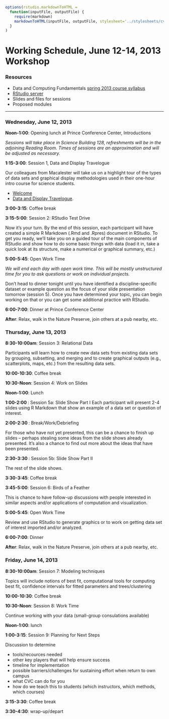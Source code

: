 ```r
options(rstudio.markdownToHTML = 
  function(inputFile, outputFile) {      
    require(markdown)
    markdownToHTML(inputFile, outputFile, stylesheet='../stylesheets/cvc2013.css')   
  }
) 
```
<script src="https://ajax.googleapis.com/ajax/libs/jquery/1.7.1/jquery.min.js"></script>
<script src="../javascripts/main.js"></script>



<body width="80%">

Working Schedule, June 12-14, 2013 Workshop
========================================================

### Resources

* Data and Computing Fundamentals [spring 2013 course syllabus](http://htmlpreview.github.io/?https://github.com/dtkaplan/DataAndComputingFundamentals/blob/master/Spring2013/syllabus2013.html)
* [RStudio server](http://dahl.calvin.edu)
* Slides and files for sessions 
* Proposed modules

--------------------------

### Wednesday, June 12, 2013

**Noon-1:00**: Opening lunch at Prince Conference Center, Introductions

*Sessions will take place in Science Building 128, refreshments will be in the adjoining 
Reading Room.  Times of sessions are an approximation and will be adjusted as necessary.*

**1:15-3:00**: Session 1, Data and Display Travelogue 

Our colleagues from Macalester will take us on a highlight tour of the types of data sets
and graphical display methodologies used in their one-hour intro course for science students.

* [Welcome](Session1/Welcome.html)
* [Data and Display Travelogue](Session1/DCF-Travelogue/Slides.html).

**3:00-3:15**: Coffee break

**3:15-5:00**: Session 2: RStudio Test Drive

Now it's your turn.  By the end of this session, each participant will have created a simple R Markdown (.Rmd and .Rpres) document in RStudio.  To get you ready, we'll take you on a guided tour
of the main components of RStudio and show how to do some basic things with data (load it in, take a quick look at its structure, make a numerical or graphical summary, etc.)

**5:00-5:45**: Open Work Time 

*We will end each day with open work time.  This will be mostly unstructured time for you to
ask questions or work on individual projects.*

Don't head to dinner tonight until you have identified a discipline-specific dataset or 
example question as the focus of your slide presentation tomorrow (session 5).  Once you
have determined your topic, you can begin working on that or you can get some additional
practice with RStudio.

**6:00-7:00**: Dinner at Prince Conference Center

**After**: Relax, walk in the Nature Preserve, join others at a pub nearby, etc.

### Thursday, June 13, 2013

**8:30-10:00am**: Session 3: Relational Data

Participants will learn how to create new data sets from existing data sets by grouping, subsetting, and merging and to create graphical outputs  (e.g., scatterplots, maps, etc.) from the resulting 
data sets.

**10:00-10:30**: Coffee break

**10:30-Noon**: Session 4: Work on Slides

**Noon-1:00**: Lunch

**1:00-2:00 **: Session 5a: Slide Show Part I
Each participant will present 2-4 slides using R Markdown that show an example of a data set or question of interest.

**2:00-2:30 **: Break/Work/Debriefing

For those who have not yet presented, this can be a chance to finish up slides -- 
perhaps stealing some ideas from the slide shows  already presented.   It's also a chance to find
out more about the ideas that have been presented.

**2:30-3:30 **: Session 5b: Slide Show Part II

The rest of the slide shows.

**3:30-3:45**: Coffee break

**3:45-5:00**: Session 6: Birds of a Feather

This is chance to have follow-up discussions with people interested in similar aspects and/or applications of computation and visualization.  

**5:00-5:45**: Open Work Time

Review and use RStudio to generate graphics or to work on getting data set of interest imported and/or analyzed.

**6:00-7:00**: Dinner

**After**: Relax, walk in the Nature Preserve, join others at a pub nearby, etc.

### Friday, June 14, 2013

**8:30-10:00am**: Session 7: Modeling techniques 

Topics will include notions of best fit, computational tools for computing best fit, confidence intervals for fitted parameters and trees/clustering

**10:00-10:30**: Coffee break

**10:30-Noon**: Session 8: Work Time

Continue working with your data (small-group consulations available)

**Noon-1:00**: lunch

**1:00-3:15**: Session 9: Planning for Next Steps

Discussion to determine

 * tools/recources needed
 * other key players that will help ensure success
 * timeline for implementation
 * possible barriers/challenges for sustaining effort when return to own campus
 * what CVC can do for you
 * how do we teach this to students (which instructors, which methods, which courses)
 

**3:15-3:30**: Coffee break

**3:30-4:30**: wrap-up/depart

</body>